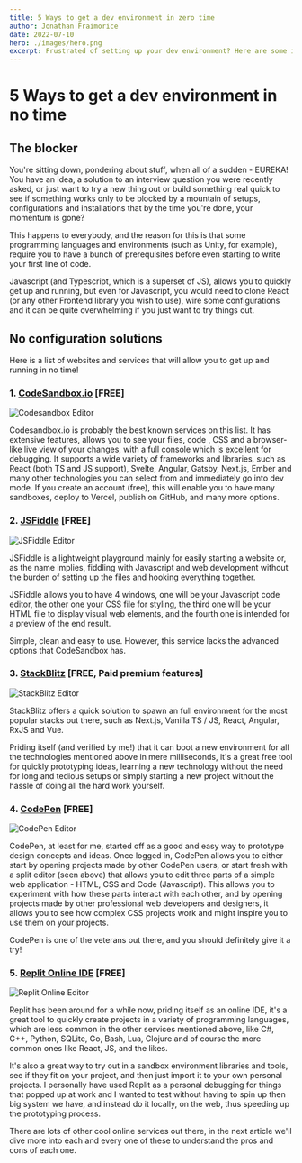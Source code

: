```yaml
---
title: 5 Ways to get a dev environment in zero time
author: Jonathan Fraimorice
date: 2022-07-10
hero: ./images/hero.png
excerpt: Frustrated of setting up your dev environment? Here are some ideas of how to get it up and running in no time
---
```


# **5 Ways to get a dev environment in no time**

## The blocker

You're sitting down, pondering about stuff, when all of a sudden - EUREKA! You have an idea, a solution to an interview question you were recently asked, or just want to try a new thing out or build something real quick to see if something works only to be blocked by a mountain of setups, configurations and installations that by the time you're done, your momentum is gone?

This happens to everybody, and the reason for this is that some programming languages and environments (such as Unity, for example), require you to have a bunch of prerequisites before even starting to write your first line of code.

Javascript (and Typescript, which is a superset of JS), allows you to quickly get up and running, but even for Javascript, you would need to clone React (or any other Frontend library you wish to use), wire some configurations and it can be quite overwhelming if you just want to try things out.

## No configuration solutions

Here is a list of websites and services that will allow you to get up and running in no time!

### 1. [CodeSandbox.io](https://codesandbox.io) [FREE]

<div className="Image__Small">
  <img
    src="./images/codesandbox.svg"
    title="Codesandbox Editor"
    alt="Codesandbox Editor"
  />
</div>

Codesandbox.io is probably the best known services on this list. It has extensive features, allows you to see your files, code , CSS and a browser-like live view of your changes, with a full console which is excellent for debugging.
It supports a wide variety of frameworks and libraries, such as React (both TS and JS support), Svelte, Angular, Gatsby, Next.js, Ember and many other technologies you can select from and immediately go into dev mode.
If you create an account (free), this will enable you to have many sandboxes, deploy to Vercel, publish on GitHub, and many more options.

### 2. [JSFiddle](https://jsfiddle.net/) [FREE]

<div className="Image__Small">
  <img
    src="./images/jsfiddle.jpg"
    title="JSFiddle Editor"
    alt="JSFiddle Editor"
  />
</div>

JSFiddle is a lightweight playground mainly for easily starting a website or, as the name implies, fiddling with Javascript and web development without the burden of setting up the files and hooking everything together.

JSFiddle allows you to have 4 windows, one will be your Javascript code editor, the other one your CSS file for styling, the third one will be your HTML file to display visual web elements, and the fourth one is intended for a preview of the end result.

Simple, clean and easy to use. However, this service lacks the advanced options that CodeSandbox has.

### 3. [StackBlitz](https://stackblitz.com/) [FREE, Paid premium features]

<div className="Image__Small">
  <img
    src="./images/stackblitz.jpg"
    title="StackBlitz Editor"
    alt="StackBlitz Editor"
  />
</div>

StackBlitz offers a quick solution to spawn an full environment for the most popular stacks out there, such as Next.js, Vanilla TS / JS, React, Angular, RxJS and Vue.

Priding itself (and verified by me!) that it can boot a new environment for all the technologies mentioned above in mere milliseconds, it's a great free tool for quickly prototyping ideas, learning a new technology without the need for long and tedious setups or simply starting a new project without the hassle of doing all the hard work yourself.

### 4. [CodePen](https://codepen.io/) [FREE]

<div className="Image__Small">
  <img
    src="./images/codepen.png"
    title="CodePen Editor"
    alt="CodePen Editor"
  />
</div>

CodePen, at least for me, started off as a good and easy way to prototype design concepts and ideas. Once logged in, CodePen allows you to either start by opening projects made by other CodePen users, or start fresh with a split editor (seen above) that allows you to edit three parts of a simple web application - HTML, CSS and Code (Javascript). This allows you to experiment with how these parts interact with each other, and by opening projects made by other professional web developers and designers, it allows you to see how complex CSS projects work and might inspire you to use them on your projects.

CodePen is one of the veterans out there, and you should definitely give it a try!

### 5. [Replit Online IDE](https://replit.com/) [FREE]

<div className="Image__Small">
  <img
    src="./images/replit.png"
    title="Replit Online Editor"
    alt="Replit Online Editor"
  />
</div>

Replit has been around for a while now, priding itself as an online IDE, it's a great tool to quickly create projects in a variety of programming languages, which are less common in the other services mentioned above, like C#, C++, Python, SQLite, Go, Bash, Lua, Clojure and of course the more common ones like React, JS, and the likes.

It's also a great way to try out in a sandbox environment libraries and tools, see if they fit on your project, and then just import it to your own personal projects. I personally have used Replit as a personal debugging for things that popped up at work and I wanted to test without having to spin up then big system we have, and instead do it locally, on the web, thus speeding up the prototyping process.

There are lots of other cool online services out there, in the next article we'll dive more into each and every one of these to understand the pros and cons of each one.